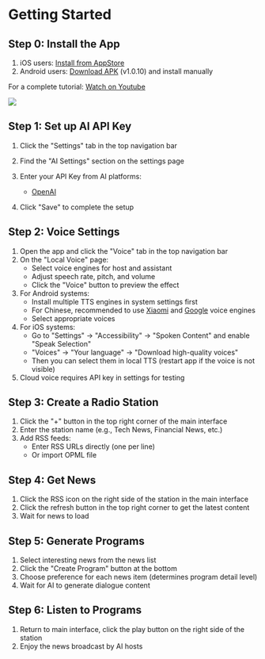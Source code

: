 # Getting Started

## Step 0: Install the App

1. iOS users: [Install from AppStore](https://apps.apple.com/app/id6739451274)
2. Android users: [Download APK](https://the7.ft07.com/Maidio/maidio-byok-1.0.10-b31.apk) (v1.0.10) and install manually

For a complete tutorial: [Watch on Youtube](https://www.youtube.com/watch?v=N5PRf87xtkQ)

[![](../../../images/20250113175319.png)](https://www.youtube.com/watch?v=N5PRf87xtkQ)

## Step 1: Set up AI API Key

1. Click the "Settings" tab in the top navigation bar
2. Find the "AI Settings" section on the settings page
3. Enter your API Key from AI platforms:

   - [OpenAI](https://platform.openai.com/api-keys)

4. Click "Save" to complete the setup

## Step 2: Voice Settings

1. Open the app and click the "Voice" tab in the top navigation bar
2. On the "Local Voice" page:
   - Select voice engines for host and assistant
   - Adjust speech rate, pitch, and volume
   - Click the "Voice" button to preview the effect
3. For Android systems:
   - Install multiple TTS engines in system settings first
   - For Chinese, recommended to use [Xiaomi](https://www.52pojie.cn/thread-1683594-1-1.html) and [Google](https://play.google.com/store/apps/details?id=com.google.android.voiceservices) voice engines
   - Select appropriate voices
4. For iOS systems:
   - Go to "Settings" → "Accessibility" → "Spoken Content" and enable "Speak Selection"
   - "Voices" → "Your language" → "Download high-quality voices"
   - Then you can select them in local TTS (restart app if the voice is not visible)
5. Cloud voice requires API key in settings for testing

## Step 3: Create a Radio Station

1. Click the "+" button in the top right corner of the main interface
2. Enter the station name (e.g., Tech News, Financial News, etc.)
3. Add RSS feeds:
   - Enter RSS URLs directly (one per line)
   - Or import OPML file

## Step 4: Get News

1. Click the RSS icon on the right side of the station in the main interface
2. Click the refresh button in the top right corner to get the latest content
3. Wait for news to load

## Step 5: Generate Programs

1. Select interesting news from the news list
2. Click the "Create Program" button at the bottom
3. Choose preference for each news item (determines program detail level)
4. Wait for AI to generate dialogue content

## Step 6: Listen to Programs

1. Return to main interface, click the play button on the right side of the station
2. Enjoy the news broadcast by AI hosts 
